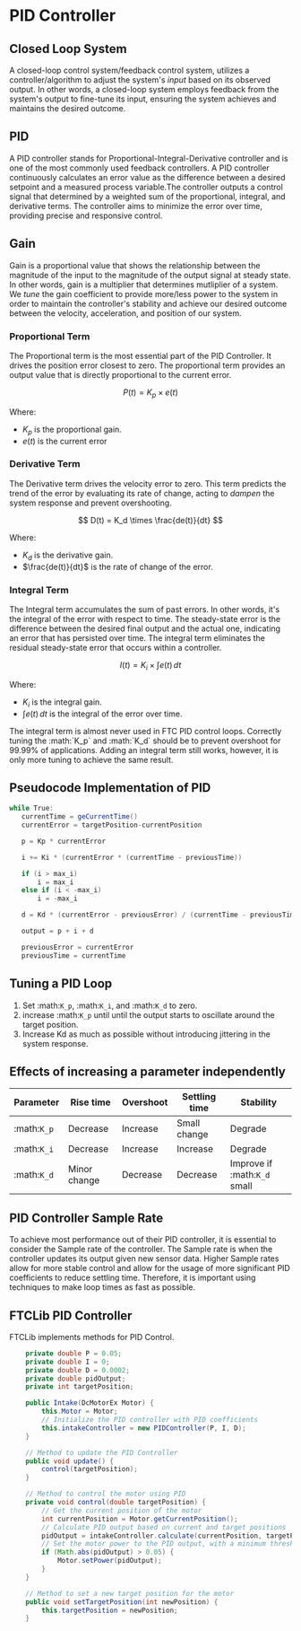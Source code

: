 
# PID Controller

## Closed Loop System

A closed-loop control system/feedback control system, utilizes a controller/algorithm to adjust the system's _input_ based on its observed output. In other words, a closed-loop system employs feedback from the system's output to fine-tune its input, ensuring the system achieves and maintains the desired outcome.

## PID

A PID controller stands for Proportional-Integral-Derivative controller and is one of the most commonly used feedback controllers. A PID controller continuously calculates an error value as the difference between a desired setpoint and a measured process variable.The controller outputs a control signal that determined by a weighted sum of the proportional, integral, and derivative terms. The controller aims to minimize the error over time, providing precise and responsive control.

## Gain

Gain is a proportional value that shows the relationship between the magnitude of the input to the magnitude of the output signal at steady state. In other words, gain is a multiplier that determines mutliplier of a system. We _tune_ the gain coefficient to provide more/less power to the system in order to maintain the controller's stability and achieve our desired outcome between the velocity, acceleration, and position of our system.

### Proportional Term

The Proportional term is the most essential part of the PID Controller. It drives the position error closest to zero. The proportional term provides an output value that is directly proportional to the current error.

$$
P(t) = K_p \times e(t)
$$

Where:

- $K_p$ is the proportional gain.
- $e(t)$ is the current error

### Derivative Term

The Derivative term drives the velocity error to zero. This term predicts the trend of the error by evaluating its rate of change, acting to _dampen_ the system response and prevent overshooting.

$$
D(t) = K_d \times \frac{de(t)}{dt}
$$

Where:

- $K_d$ is the derivative gain.
- $\frac{de(t)}{dt}$ is the rate of change of the error.

### Integral Term

The Integral term accumulates the sum of past errors. In other words, it's the integral of the error with respect to time. The steady-state error is the difference between the desired final output and the actual one, indicating an error that has persisted over time. The integral term eliminates the residual steady-state error that occurs within a controller.

$$
I(t) = K_i \times \int e(t) \, dt
$$

Where:

- $K_i$ is the integral gain.
- $\int e(t) \, dt$ is the integral of the error over time.

<Callout type="warning" emoji="⚠️">
  The integral term is almost never used in FTC PID control loops. Correctly
  tuning the :math:`K_p` and :math:`K_d` should be to prevent overshoot for
  99.99% of applications. Adding an integral term still works, however, it is
  only more tuning to achieve the same result.
</Callout>

## Pseudocode Implementation of PID

```java
while True:
   currentTime = geCurrentTime()
   currentError = targetPosition-currentPosition

   p = Kp * currentError

   i += Ki * (currentError * (currentTime - previousTime))

   if (i > max_i)
       i = max_i
   else if (i < -max_i)
       i = -max_i

   d = Kd * (currentError - previousError) / (currentTime - previousTime)

   output = p + i + d

   previousError = currentError
   previousTime = currentTime
```

## Tuning a PID Loop

1. Set :math:`K_p`, :math:`K_i`, and :math:`K_d` to zero.
2. increase :math:`K_p` until until the output starts to oscillate around the target position.
3. Increase Kd as much as possible without introducing jittering in the system response.

## Effects of increasing a parameter independently

| Parameter   | Rise time    | Overshoot | Settling time | Stability                    |
| ----------- | ------------ | --------- | ------------- | ---------------------------- |
| :math:`K_p` | Decrease     | Increase  | Small change  | Degrade                      |
| :math:`K_i` | Decrease     | Increase  | Increase      | Degrade                      |
| :math:`K_d` | Minor change | Decrease  | Decrease      | Improve if :math:`K_d` small |

## PID Controller Sample Rate

To achieve most performance out of their PID controller, it is essential to consider the Sample rate of the controller. The Sample rate is when the controller updates its output given new sensor data. Higher Sample rates allow for more stable control and allow for the usage of more significant PID coefficients to reduce settling time. Therefore, it is important using techniques to make loop times as fast as possible.

## FTCLib PID Controller

FTCLib implements methods for PID Control.

```java
    private double P = 0.05;
    private double I = 0;
    private double D = 0.0002;
    private double pidOutput;
    private int targetPosition;

    public Intake(DcMotorEx Motor) {
        this.Motor = Motor;
        // Initialize the PID controller with PID coefficients
        this.intakeController = new PIDController(P, I, D);
    }

    // Method to update the PID Controller
    public void update() {
        control(targetPosition);
    }

    // Method to control the motor using PID
    private void control(double targetPosition) {
        // Get the current position of the motor
        int currentPosition = Motor.getCurrentPosition();
        // Calculate PID output based on current and target positions
        pidOutput = intakeController.calculate(currentPosition, targetPosition);
        // Set the motor power to the PID output, with a minimum threshold to overcome stiction
        if (Math.abs(pidOutput) > 0.05) {
            Motor.setPower(pidOutput);
        }
    }

    // Method to set a new target position for the motor
    public void setTargetPosition(int newPosition) {
        this.targetPosition = newPosition;
    }
```
